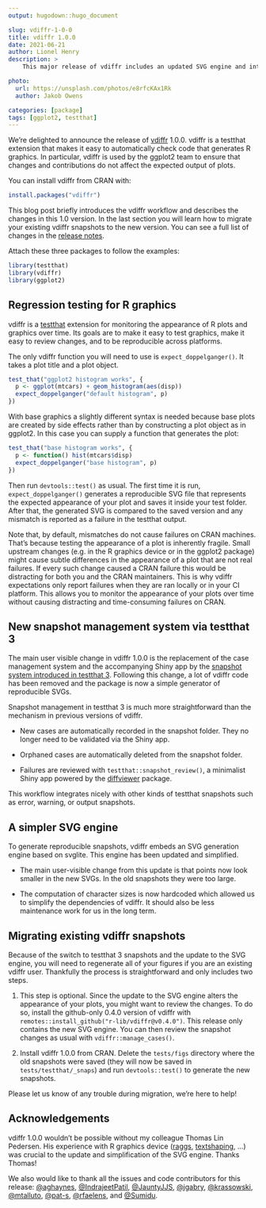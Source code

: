 ```yaml
---
output: hugodown::hugo_document

slug: vdiffr-1-0-0
title: vdiffr 1.0.0
date: 2021-06-21
author: Lionel Henry
description: >
    This major release of vdiffr includes an updated SVG engine and integrates with the snapshot management mechanism of testthat 3.

photo:
  url: https://unsplash.com/photos/e8rfcKAx1Rk
  author: Jakob Owens

categories: [package] 
tags: [ggplot2, testthat]
---
```


We're delighted to announce the release of [vdiffr](https://vdiffr.r-lib.org/) 1.0.0. vdiffr is a testthat extension that makes it easy to automatically check code that generates R graphics. In particular, vdiffr is used by the ggplot2 team to ensure that changes and contributions do not affect the expected output of plots.

You can install vdiffr from CRAN with:

```r
install.packages("vdiffr")
```

This blog post briefly introduces the vdiffr workflow and describes the changes in this 1.0 version. In the last section you will learn how to migrate your existing vdiffr snapshots to the new version. You can see a full list of changes in the [release notes](https://vdiffr.r-lib.org/news/index.html#vdiffr-1-0-0-2021-06-08).

Attach these three packages to follow the examples:

```r
library(testthat)
library(vdiffr)
library(ggplot2)
```


## Regression testing for R graphics

vdiffr is a [testthat](https://testthat.r-lib.org/) extension for monitoring the appearance of R plots and graphics over time. Its goals are to make it easy to test graphics, make it easy to review changes, and to be reproducible across platforms.

The only vdiffr function you will need to use is `expect_doppelganger()`. It takes a plot title and a plot object.

```r
test_that("ggplot2 histogram works", {
  p <- ggplot(mtcars) + geom_histogram(aes(disp))
  expect_doppelganger("default histogram", p)
})
```

With base graphics a slightly different syntax is needed because base plots are created by side effects rather than by constructing a plot object as in ggplot2. In this case you can supply a function that generates the plot:

```r
test_that("base histogram works", {
  p <- function() hist(mtcars$disp)
  expect_doppelganger("base histogram", p)
})
```

Then run `devtools::test()` as usual. The first time it is run, `expect_doppelganger()` generates a reproducible SVG file that represents the expected appearance of your plot and saves it inside your test folder. After that, the generated SVG is compared to the saved version and any mismatch is reported as a failure in the testthat output.

Note that, by default, mismatches do not cause failures on CRAN machines. That's because testing the appearance of a plot is inherently fragile. Small upstream changes (e.g. in the R graphics device or in the ggplot2 package) might cause subtle differences in the appearance of a plot that are not real failures. If every such change caused a CRAN failure this would be distracting for both you and the CRAN maintainers. This is why vdiffr expectations only report failures when they are ran locally or in your CI platform. This allows you to monitor the appearance of your plots over time without causing distracting and time-consuming failures on CRAN.


## New snapshot management system via testthat 3

The main user visible change in vdiffr 1.0.0 is the replacement of the case management system and the accompanying Shiny app by the [snapshot system introduced in testthat 3](https://testthat.r-lib.org/articles/snapshotting.html). Following this change, a lot of vdiffr code has been removed and the package is now a simple generator of reproducible SVGs.

Snapshot management in testthat 3 is much more straightforward than the mechanism in previous versions of vdiffr.

- New cases are automatically recorded in the snapshot folder. They no longer need to be validated via the Shiny app.

- Orphaned cases are automatically deleted from the snapshot folder.

- Failures are reviewed with `testthat::snapshot_review()`, a minimalist Shiny app powered by the [diffviewer](https://github.com/r-lib/diffviewer/) package.

This workflow integrates nicely with other kinds of testthat snapshots such as error, warning, or output snapshots.


## A simpler SVG engine

To generate reproducible snapshots, vdiffr embeds an SVG generation engine based on svglite. This engine has been updated and simplified.

- The main user-visible change from this update is that points now look smaller in the new SVGs. In the old snapshots they were too large.

- The computation of character sizes is now hardcoded which allowed us to simplify the dependencies of vdiffr. It should also be less maintenance work for us in the long term.


## Migrating existing vdiffr snapshots

Because of the switch to testthat 3 snapshots and the update to the SVG engine, you will need to regenerate all of your figures if you are an existing vdiffr user. Thankfully the process is straightforward and only includes two steps.

1. This step is optional. Since the update to the SVG engine alters the appearance of your plots, you might want to review the changes. To do so, install the github-only 0.4.0 version of vdiffr with `remotes::install_github("r-lib/vdiffr@v0.4.0")`. This release only contains the new SVG engine. You can then review the snapshot changes as usual with `vdiffr::manage_cases()`.

2. Install vdiffr 1.0.0 from CRAN. Delete the `tests/figs` directory where the old snapshots were saved (they will now be saved in `tests/testthat/_snaps`) and run `devtools::test()` to generate the new snapshots.

Please let us know of any trouble during migration, we're here to help!


## Acknowledgements

vdiffr 1.0.0 wouldn't be possible without my colleague Thomas Lin Pedersen. His experience with R graphics device ([raggs](https://github.com/r-lib/ragg), [textshaping](https://github.com/r-lib/textshaping), ...) was crucial to the update and simplification of the SVG engine. Thanks Thomas!

We also would like to thank all the issues and code contributors for this release:  [&#x0040;aghaynes](https://github.com/aghaynes), [&#x0040;IndrajeetPatil](https://github.com/IndrajeetPatil), [&#x0040;JauntyJJS](https://github.com/JauntyJJS), [&#x0040;jgabry](https://github.com/jgabry), [&#x0040;krassowski](https://github.com/krassowski), [&#x0040;mtalluto](https://github.com/mtalluto), [&#x0040;pat-s](https://github.com/pat-s), [&#x0040;rfaelens](https://github.com/rfaelens), and [&#x0040;Sumidu](https://github.com/Sumidu).
